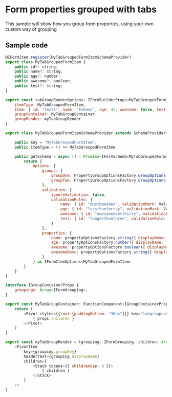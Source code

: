 <h1>Form properties grouped with tabs</h1>
<p>This sample will show how you group form properties, using your own custom way of grouping</p>  

<h2>Sample code</h2>  


```js
@IFormItem.register(MyTabGroupedFormItemSchemaProvider)
export class MyTabGroupedFormItem {
    public id?: string;
    public name?: string;
    public age?: number;
    public awesome?: boolean;
    public test?: string;
}

```

```js
export const tabGroupRenderOptions: IFormBuilderProps<MyTabGroupedFormItem> = {
    itemType: MyTabGroupedFormItem,
    item: { id: "test1", name: 'Esbend', age: 42, awesome: false, test: undefined } as MyTabGroupedFormItem,
    groupContainer: MyTabGroupContainer,
    groupRender: myTabGroupRender
}
```

```js
export class MyTabGroupedFormItemSchemaProvider extends SchemaProvider<MyTabGroupedFormItem> {

    public key = "MyTabGroupedFormItem";
    public itemType = () => MyTabGroupedFormItem

    public getSchema = async () : Promise<IFormSchema<MyTabGroupedFormItem>> => {
        return {
            options: {
                groups: {
                    groupOne: PropertyGroupOptionsFactory.GroupOptions({ displayName: "Group 1", groupProps: { collapsed: false } }),
                    groupTwo: PropertyGroupOptionsFactory.GroupOptions({ displayName: "Group 2", groupProps: { collapsed: true } })
                },
                validation: {
                    ignoreValidation: false,
                    validationRules: {
                        name: { id: "mustbeesben", validationMark: ValidationMark.Required, validationRule: (item: MyTabGroupedFormItem) => item.name === "Esben", validationMessage: "Your name must be 'Esben'", validateOn: ValidationEventType.Blur | ValidationEventType.Manual },
                        age: { id: "lessthanforthy", validationMark: ValidationMark.Required, validationRule: (item: MyTabGroupedFormItem) => (item.age ?? 0) < 40, validationMessage: "You must be less than 40 years old", validateOn: ValidationEventType.Blur | ValidationEventType.Manual },
                        awesome: { id: "awesomeoverthirty", validationRule: (item: MyTabGroupedFormItem) => !item.awesome || ((item.age ?? 0) > 30), validationMessage: "Only people over 30, can be awesome", validateOn: ValidationEventType.Change | ValidationEventType.Manual },
                        test: { id: "longerthanthree", validationRule: (item: MyTabGroupedFormItem) => item.test != null && item.test.length > 3, validationMessage: "value should be longer than '3' characters", validateOn: ValidationEventType.Blur | ValidationEventType.Manual },
                    }
                },
                properties: {
                    name: propertyOptionsFactory.string({ displayName: "This name", group: "groupOne", config: { resizable: true }, description: "This is an explanation of what this property does.." }),
                    age: propertyOptionsFactory.number({ displayName: "This age", group: "groupTwo", hideLabel: true, config: { allowNegativeNumbers: true } }),
                    awesome: propertyOptionsFactory.boolean({ displayName: "Are you awesome?", group: "groupTwo", config: { asToggle: true, textIfTrue: "Oh yearh", textIfFalse: "Nonono" }}),
                    awesomeDesc: propertyOptionsFactory.string({ displayName: "Why are you awesome?", hide: (item: MyTabGroupedFormItem) => !item.awesome, group: "groupTwo" }),
                } 
            } as IFormItemOptions<MyTabGroupedFormItem>
        }
    }
}
```

```js
interface IGroupContainerProps {
    groupings: Array<IFormGrouping>;
}

export const MyTabGroupContainer: FunctionComponent<IGroupContainerProps> = props => {
    return (
        <Pivot styles={{root:{paddingBottom: "30px"}}} key="tabgroupcontainer">
            { props.children }
        </Pivot>
    )
}

export const myTabGroupRender = (grouping: IFormGrouping, children: Array<any>) : JSX.Element => (
    <PivotItem
        key={grouping.groupKey}
        headerText={grouping.displayName}
        children={
            <Stack tokens={{ childrenGap: 8 }}>
                { children }
            </Stack>
        }
    />
)
```